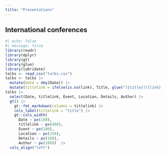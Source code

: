 ```yaml
---
title: "Presentations"
---
```


## International conferences

```r
#| echo: false
#| message: false
library(readr)
library(dplyr)
library(gt)
library(glue)
library(lubridate)
talks <- read_csv("talks.csv")
talks <- talks |>
  mutate(Date = dmy(Date)) |>
  mutate(titlelink = ifelse(is.na(link), Title, glue("[{title}]({link})"))) 
talks |>
  select(Date, titlelink, Event, Location, Details, Author) |>
  gt() |>
    gt::fmt_markdown(columns = titlelink) |>
    cols_label(titlelink = "title") |> 
    gt::cols_width(
      Date ~ px(100),
      titlelink ~ px(400),
      Event ~ px(100),
      Location ~ px(250),
      Details ~ px(100),
      Author ~ px(100))  |>
  cols_align("left")
```

